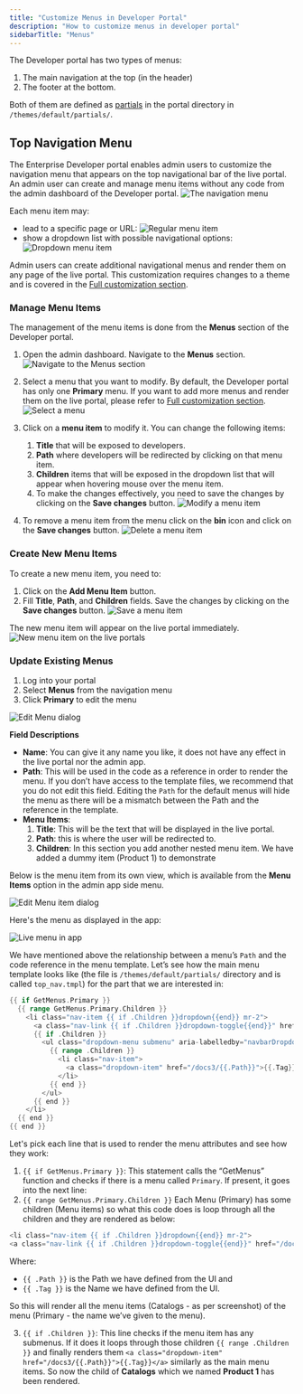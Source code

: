 ```yaml
---
title: "Customize Menus in Developer Portal"
description: "How to customize menus in developer portal"
sidebarTitle: "Menus"
---
```


The Developer portal has two types of menus:
1. The main navigation at the top (in the header)
2. The footer at the bottom.

Both of them are defined as [partials](/docs3/portal/customization/themes#file-structure-of-a-theme) in the portal directory in `/themes/default/partials/`.

## Top Navigation Menu

The Enterprise Developer portal enables admin users to customize the navigation menu that appears on the top navigational bar of the live portal. An admin user can create and manage menu items without any code from the admin dashboard of the Developer portal.
<img src="/img/dashboard/portal-management/enterprise-portal/top-nav-menu.png" alt="The navigation menu" />

Each menu item may:
- lead to a specific page or URL:
  <img src="/img/dashboard/portal-management/enterprise-portal/regular-menu-item.png" alt="Regular menu item" />
- show a dropdown list with possible navigational options:
  <img src="/img/dashboard/portal-management/enterprise-portal/dropdown-menu-item.png" alt="Dropdown menu item" />

Admin users can create additional navigational menus and render them on any page of the live portal. This customization requires changes to a theme and is covered in the [Full customization section](/docs3/portal/customization/menus).

### Manage Menu Items

The management of the menu items is done from the **Menus** section of the Developer portal.

1. Open the admin dashboard. Navigate to the **Menus** section.
   <img src="/img/dashboard/portal-management/enterprise-portal/navigation-to-menus-section.png" alt="Navigate to the Menus section" />

2. Select a menu that you want to modify. By default, the Developer portal has only one **Primary** menu. If you want to add more menus and render them on the live portal, please refer to [Full customization section](/docs3/portal/customization/menus).
   <img src="/img/dashboard/portal-management/enterprise-portal/select-a-menu.png" alt="Select a menu" />

3. Click on a **menu item** to modify it. You can change the following items:
    1. **Title** that will be exposed to developers.
    2. **Path** where developers will be redirected by clicking on that menu item.
    3. **Children** items that will be exposed in the dropdown list that will appear when hovering mouse over the menu item.
    4. To make the changes effectively, you need to save the changes by clicking on the **Save changes** button.
       <img src="/img/dashboard/portal-management/enterprise-portal/menu-item.png" alt="Modify a menu item" />

4. To remove a menu item from the menu click on the **bin** icon and click on the **Save changes** button.
   <img src="/img/dashboard/portal-management/enterprise-portal/delete-a-menu-item.png" alt="Delete a menu item" />

### Create New Menu Items
To create a new menu item, you need to:

1. Click on the **Add Menu Item** button.
2. Fill **Title**, **Path**, and **Children** fields. Save the changes by clicking on the **Save changes** button.
   <img src="/img/dashboard/portal-management/enterprise-portal/save-new-menu-item.png" alt="Save a menu item" />

The new menu item will appear on the live portal immediately.
<img src="/img/dashboard/portal-management/enterprise-portal/new-menu-item-on-the-live-portal.png" alt="New menu item on the live portal" />s

### Update Existing Menus

1. Log into your portal
2. Select **Menus** from the navigation menu
3. Click **Primary** to edit the menu

<img src="/img/dashboard/portal-management/enterprise-portal/edit-menu.png" alt="Edit Menu dialog" />

**Field Descriptions**

- **Name**: You can give it any name you like, it does not have any effect in the live portal nor the admin app.
- **Path**: This will be used in the code as a reference in order to render the menu. If you don’t have access to the template files, we recommend that you do not edit this field. Editing the `Path` for the default menus will hide the menu as there will be a mismatch between the Path and the reference in the template.
- **Menu Items**:
  1. **Title**: This will be the text that will be displayed in the live portal.
  2. **Path**: this is where the user will be redirected to.
  3. **Children**: In this section you add another nested menu item. We have added a dummy item (Product 1) to demonstrate

Below is the menu item from its own view, which is available from the **Menu Items** option in the admin app side menu.

<img src="/img/dashboard/portal-management/enterprise-portal/edit-menu-item.png" alt="Edit Menu item dialog" />

Here's the menu as displayed in the app:

<img src="/img/dashboard/portal-management/enterprise-portal/portal-menu-live.png" alt="Live menu in app" />

We have mentioned above the relationship between a menu’s `Path` and the code reference in the menu template. Let’s see how the main menu template looks like (the file is `/themes/default/partials/` directory and is called `top_nav.tmpl`) for the part that we are interested in:

```go
{{ if GetMenus.Primary }}
  {{ range GetMenus.Primary.Children }}
    <li class="nav-item {{ if .Children }}dropdown{{end}} mr-2">
      <a class="nav-link {{ if .Children }}dropdown-toggle{{end}}" href="/docs3/{{.Path}}" {{ if .Children }}data-toggle="dropdown" aria-haspopup=”true" aria-expanded="false"{{end}}>{{.Tag}}</a>
      {{ if .Children }}
        <ul class="dropdown-menu submenu" aria-labelledby="navbarDropdownMenuLink">
          {{ range .Children }}
            <li class="nav-item">
              <a class="dropdown-item" href="/docs3/{{.Path}}">{{.Tag}}</a>
            </li>
          {{ end }}
        </ul>
      {{ end }}
    </li>
  {{ end }}
{{ end }}
```
Let's pick each line that is used to render the menu attributes and see how they work:

1. `{{ if GetMenus.Primary }}`: This statement calls the “GetMenus” function and checks if there is a menu called `Primary`. If present, it goes into the next line:
2. `{{ range GetMenus.Primary.Children }}` Each Menu (Primary) has some children (Menu items) so what this code does is loop through all the children and they are rendered as below:

```go
<li class="nav-item {{ if .Children }}dropdown{{end}} mr-2">
<a class="nav-link {{ if .Children }}dropdown-toggle{{end}}" href="/docs3/{{.Path}}" {{ if .Children }}data-toggle="dropdown" aria-haspopup=”true" aria-expanded="false"{{end}}>{{.Tag}}</a>
```
Where:

- `{{ .Path }}` is the Path we have defined from the UI and
- `{{ .Tag }}` is the Name we have defined from the UI.

So this will render all the menu items (Catalogs - as per screenshot) of the menu (Primary - the name we’ve given to the menu).

3. `{{ if .Children }}`: This line checks if the menu item has any submenus. If it does it loops through those children `{{ range .Children }}` and finally renders them `<a class="dropdown-item" href="/docs3/{{.Path}}">{{.Tag}}</a>` similarly as the main menu items.
So now the child of **Catalogs** which we named **Product 1** has been rendered.

